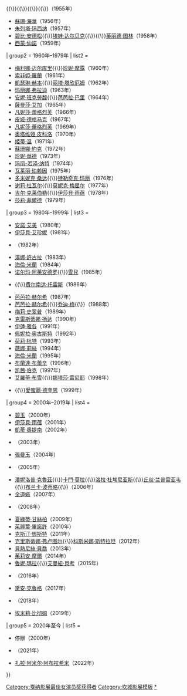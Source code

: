 {{Navbox 
| name      = 坎城影展最佳女演員獎
| title     = [[坎城影展]][[最佳女演员奖 (戛纳电影节)|最佳女演員獎]]
| bodyclass = hlist
| state     = {{{state<includeonly>|collapsed</includeonly>}}}

| group1 = 1946年–1959年
| list1  = 
* [[蜜雪兒·摩根]]（1946年）
* [[伊萨·米兰达]]（1949年）
* [[貝蒂·戴維斯]]（1951年）
* [[李·格蘭特]]（1952年）
* [[雪莉·布思]]（1953年）
* {{link-ru|依萊娜·都波拉弗發|Добронравова, Елена Борисовна}}{{\}}{{link-ru|薇拉·庫茲尼索娃|Кузнецова, Вера Андреевна}}{{\}}{{link-ru|克萊拉·盧區寇|Лучко, Клара Степановна}}{{\}}{{link-ru|耶卡提莉娜·薩明諾娃|Савинова, Екатерина Фёдоровна}}{{\}}{{link-ru|伊雅·阿瑞皮娜|Арепина, Ия Алексеевна}}{{\}}{{link-ru|拉莉莎·孔柏格|Кронберг, Лариса Ивановна}}（1955年）
* [[蘇珊·海華]]（1956年）
* [[朱列塔·玛西纳]]（1957年）
* [[碧比·安德松]]{{\}}[[埃娃·达尔贝克]]{{\}}{{link-sv|芭洛·西亞·歐娜絲|Barbro Hiort af Ornäs}}{{\}}[[英丽德·图林]]（1958年）
* [[西蒙·仙諾]]（1959年） 

| group2 = 1960年–1979年
| list2  = 
* [[梅利娜·迈尔库里]]{{\}}[[珍妮·摩露]]（1960年）
* [[索非婭·羅蘭]]（1961年）
* [[凱瑟琳·赫本]]{{\}}[[丽塔·塔欣厄姆]]（1962年）
* [[玛丽娜·弗拉迪]]（1963年）
* [[安妮·班克罗夫特|安妮·班克勞馥]]{{\}}[[芭芭拉·巴里]]（1964年）
* [[薩曼莎·艾加]]（1965年）
* [[凡妮莎·蕾格烈芙]]（1966年）
* [[皮娅·德格马克]]（1967年）
* [[凡妮莎·蕾格烈芙]]（1969年）
* [[奥塔维娅·皮科洛]]（1970年）
* [[姬蒂·温]]（1971年）
* [[蘇珊娜·約克]]（1972年）
* [[珍妮·華德]]（1973年）
* [[玛丽-若泽·纳特]]（1974年）
* [[瓦莱丽·珀赖因]]（1975年）
* [[多米妮克·桑达]]{{\}}[[特勒奇克·玛丽]]（1976年）
* [[谢莉·杜瓦尔]]{{\}}[[莫妮克·梅屈尔]]（1977年）
* [[吉尔·克莱伯勒]]{{\}}[[伊莎貝·雨蓓]]（1978年）
* [[莎莉·菲爾德]]（1979年）

| group3 = 1980年–1999年
| list3  = 
* [[安諾·艾美]]（1980年）
* [[伊莎贝尔·阿佳妮|伊莎貝·艾珍妮]]（1981年）
* {{link-pl|雅德維加·揚科夫斯卡-切斯拉克|Jadwiga Jankowska-Cieślak}}（1982年）
* [[漢娜·許古拉]]（1983年）
* [[海倫·美蘭|海倫·米蘭]]（1984年）
* [[诺尔玛·阿莱安德罗]]{{\}}[[雪兒]]（1985年）
* {{link-de|芭芭拉·蘇科瓦|Barbara Sukowa}}{{\}}[[费尔南达·托雷斯]]（1986年）
* [[芭芭拉·赫尔希]]（1987年）
* [[芭芭拉·赫尔希]]{{\}}[[乔迪·梅]]{{\}}{{link-en|琳達·姆夫西|Linda Mvusi}}（1988年）
* [[梅麗·史翠普|梅莉·史翠普]]（1989年）
* [[克雷斯蒂娜·扬达]]（1990年）
* [[伊蓮·雅各]]（1991年）
* [[佩妮拉·奥古斯特]]（1992年）
* [[荷莉·亨特|荷莉·杭特]]（1993年）
* [[薇娜·莉絲]]（1994年）
* [[海倫·美蘭|海倫·米蘭]]（1995年）
* [[布蘭達·布蕾辛]]（1996年）
* [[凯茜·伯克]]（1997年）
* [[艾羅蒂·布雪]]{{\}}[[娜塔莎·雷尼耶]]（1998年）
* {{link-en|賽芙琳·卡尼爾|Séverine Caneele}}{{\}}[[愛蜜麗·德奎恩]]（1999年）

| group4 = 2000年–2019年
| list4  = 
* [[碧玉 (歌手)|碧玉]]（2000年）
* [[伊莎貝·雨蓓]]（2001年）
* [[凱蒂·奧提南]]（2002年）
* {{link-fr|瑪麗-喬絲·克魯茲|Marie-Josée Croze}}（2003年）
* [[張曼玉]]（2004年）
* {{link-he|漢娜·拉斯蘿|חנה לסלאו}}（2005年）
* [[潘妮洛普·克魯茲]]{{\}}[[卡門·莫拉]]{{\}}[[洛拉·杜埃尼亚斯]]{{\}}[[丘丝·兰普雷亚韦]]{{\}}[[布兰卡·波蒂略]]{{\}}{{link-es|尤漢娜·柯博|Yohana Cobo}}（2006年）
* [[全道嬿]]（2007年）
* {{link-pt|桑德拉·寇維洛尼|Sandra Corveloni}}（2008年）
* [[夏洛特·甘斯柏格|夏綠蒂·甘絲柏]]（2009年）
* [[茱麗葉·畢諾許]]（2010年）
* [[克斯汀·鄧斯特]]（2011年）
* [[克里斯蒂娜·弗卢图尔]]{{\}}[[科斯米娜·斯特拉坦]]（2012年）
* [[貝熱尼絲·貝喬]]（2013年）
* [[茱莉安·摩爾]]（2014年）
* [[鲁妮·玛拉|魯妮·瑪拉]]{{\}}[[艾曼紐·貝考]]（2015年）
* {{link-en|賈桂琳·荷西|Jaclyn Jose}}（2016年）
* [[黛安·克魯格]]（2017年）
* {{link-fr|莎默·耶斯雅莫娃|Samal Yeslyamova}}（2018年）
* [[埃米莉·比彻姆]]（2019年）

| group5 = 2020年至今
| list5  = 
* 停辦（2000年）
* {{link-en|蕾娜特·瑞因斯夫|Renate Reinsve}}（2021年）
* [[扎拉·阿米尔·阿布拉希米]]（2022年）

}}<includeonly>[[Category:戛纳影展最佳女演员奖获得者]]</includeonly><noinclude>
{{collapsible option}}
[[Category:坎城影展模板]]
[[Category:戛纳影展最佳女演员奖获得者|*‎‎]]
</noinclude>